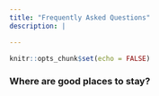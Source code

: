 ```yaml
---
title: "Frequently Asked Questions"
description: |

---
```


```r
knitr::opts_chunk$set(echo = FALSE)
```

### Where are good places to stay?

